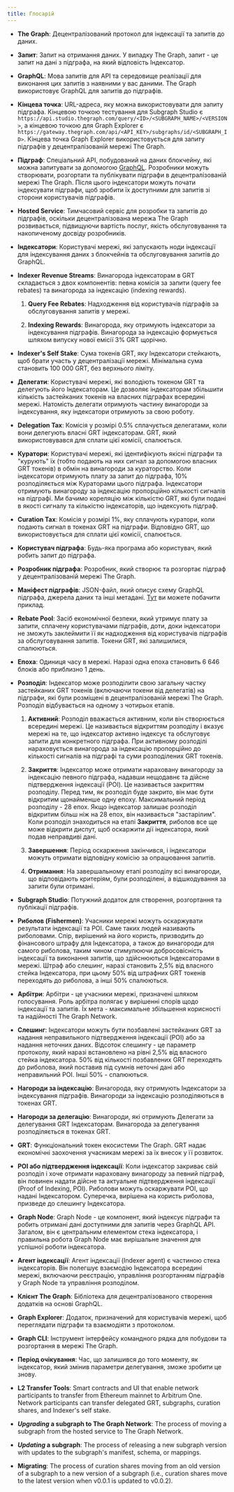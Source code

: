 ```yaml
---
title: Глосарій
---
```


- **The Graph**: Децентралізований протокол для індексації та запитів до даних.

- **Запит**: Запит на отримання даних. У випадку The Graph, запит - це запит на дані з підграфа, на який відповість Індексатор.

- **GraphQL**: Мова запитів для API та середовище реалізації для виконання цих запитів з наявними у вас даними. The Graph використовує GraphQL для запитів до підграфів.

- **Кінцева точка**: URL-адреса, яку можна використовувати для запиту підграфа. Кінцевою точкою тестування для Subgraph Studio є `https://api.studio.thegraph.com/query/<ID>/<SUBGRAPH_NAME>/<VERSION>`, а кінцевою точкою для Graph Explorer є `https://gateway.thegraph.com/api/<API_KEY>/subgraphs/id/<SUBGRAPH_ID>`. Кінцева точка Graph Explorer використовується для запиту підграфів у децентралізованій мережі The Graph.

- **Підграф**: Спеціальний API, побудований на даних блокчейну, які можна запитувати за допомогою [GraphQL](https://graphql.org/). Розробники можуть створювати, розгортати та публікувати підграфи в децентралізованій мережі The Graph. Після цього індексатори можуть почати індексувати підграфи, щоб зробити їх доступними для запитів зі сторони користувачів підграфів.

- **Hosted Service**: Тимчасовий сервіс для розробки та запитів до підграфів, оскільки децентралізована мережа The Graph розвивається, підвищуючи вартість послуг, якість обслуговування та накопиченому досвіду розробників.

- **Індексатори**: Користувачі мережі, які запускають ноди індексації для індексування даних з блокчейнів та обслуговування запитів до GraphQL.

- **Indexer Revenue Streams**: Винагорода індексаторам в GRT складається з двох компонентів: певна комісія за запити (query fee rebates) та винагорода за індексацію (indexing rewards).

  1. **Query Fee Rebates**: Надходження від користувачів підграфів за обслуговування запитів у мережі.

  2. **Indexing Rewards**: Винагорода, яку отримують індексатори за індексування підграфів. Винагорода за індексацію формується шляхом випуску нової емісії 3% GRT щорічно.

- **Indexer's Self Stake**: Сума токенів GRT, яку Індексатори стейкають, щоб брати участь у децентралізації мережі. Мінімальна сума становить 100 000 GRT, без верхнього ліміту.

- **Делегати**: Користувачі мережі, які володіють токеном GRT та делегують його Індексаторам. Це дозволяє індексаторам збільшити кількість застейканих токенів на власних підграфах всередині мережі. Натомість делегати отримують частину винагороди за індексування, яку індексатори отримують за свою роботу.

- **Delegation Tax**: Комісія у розмірі 0.5% сплачується делегатами, коли вони делегують власні GRT індексаторам. GRT, який використовувався для сплати цієї комісії, спалюється.

- **Куратори**: Користувачі мережі, які ідентифікують якісні підграфи та "курують" їх (тобто подають на них сигнал за допомогою власних GRT токенів) в обмін на винагороди за кураторство. Коли індексатори отримують плату за запит до підграфа, 10% розподіляється між Кураторами цього підграфа. Індексатори отримують винагороду за індексацію пропорційно кількості сигналів на підграфі. Ми бачимо кореляцію між кількістю GRT, які були подані в якості сигналу та кількістю індексаторів, що індексують підграф.

- **Curation Tax**: Комісія у розмірі 1%, яку сплачують куратори, коли подають сигнал в токенах GRT на підграфи. Відповідно GRT, що використовується для сплати цієї комісії, спалюється.

- **Користувач підграфа**: Будь-яка програма або користувач, який робить запит до підграфа.

- **Розробник підграфа**: Розробник, який створює та розгортає підграф у децентралізованій мережі The Graph.

- **Маніфест підграфів**: JSON-файл, який описує схему GraphQL підграфа, джерела даних та інші метадані. [Тут](https://ipfs.io/ipfs/QmVQdzeGdPUiLiACeqXRpKAYpyj8Z1yfWLMUq7A7WundUf) ви можете побачити приклад.

- **Rebate Pool**: Засіб економічної безпеки, який утримує плату за запити, сплачену користувачами підграфів, доти, доки індексатори не зможуть заклеймити її як надходження від користувачів підграфів за обслуговування запитів. Токени GRT, які залишилися, спалюються.

- **Епоха**: Одиниця часу в мережі. Наразі одна епоха становить 6 646 блоків або приблизно 1 день.

- **Розподіл**: Індексатор може розподілити свою загальну частку застейканих GRT токенів (включаючи токени від делегатів) на підграфи, які були розміщені в децентралізованій мережі The Graph. Розподіл відбувається на одному з чотирьох етапів.

  1. **Активний**: Розподіл вважається активним, коли він створюється всередині мережі. Це називається відкриттям розподілу і вказує мережі на те, що індексатор активно індексує та обслуговує запити для конкретного підграфа. При активному розподілі нараховується винагорода за індексацію пропорційно до кількості сигналів на підграфі та суми розподілених GRT токенів.

  2. **Закриття**: Індексатор може отримати нараховану винагороду за індексацію певного підграфа, надавши нещодавнє та дійсне підтвердження індексації (POI). Це називається закриттям розподілу. Перед тим, як розподіл буде закрито, він має бути відкритим щонайменше одну епоху. Максимальний період розподілу - 28 епох. Якщо індексатор залишає розподіл відкритим більш ніж на 28 епох, він називається "застарілим". Коли розподіл знаходиться на етапі **Закриття**, риболов все ще може відкрити диспут, щоб оскаржити дії індексатора, який подав неправдиві дані.

  3. **Завершення**: Період оскарження закінчився, і індексатори можуть отримати відповідну комісію за опрацювання запитів.

  4. **Отримання**: На завершальному етапі розподілу всі винагороди, що відповідають критеріям, були розподілені, а відшкодування за запити були отримані.

- **Subgraph Studio**: Потужний додаток для створення, розгортання та публікації підграфів.

- **Риболов (Fishermen)**: Учасники мережі можуть оскаржувати результати індексації та POI. Саме таких людей називають риболовами. Спір, вирішений на його користь, призводить до фінансового штрафу для Індексатора, а також до винагороди для самого риболова, таким чином стимулюючи добросовісність індексації та виконання запитів, що здійснюються Індексаторами в мережі. Штраф або слешинг, наразі становить 2,5% від власного стейка Індексатора, при цьому 50% від штрафних GRT токенів переходять до риболова, а інші 50% спалюються.

- **Арбітри**: Арбітри - це учасники мережі, призначені шляхом голосування. Роль арбітра полягає у вирішенні спорів щодо індексації та запитів. Їх мета - максимальне збільшення корисності та надійності The Graph Network.

- **Слешинг**: Індексатори можуть бути позбавлені застейканих GRT за надання неправильного підтвердження індексації (POI) або за надання неточних даних. Відсоток слешингу - це параметр протоколу, який наразі встановлено на рівні 2,5% від власного стейка індексатора. 50% від кількості позбавлених GRT переходять до риболова, який поставив під сумнів неточні дані або неправильний POI. Інші 50% - спалюються.

- **Нагороди за індексацію**: Винагорода, яку отримують Індексатори за індексування підграфів. Винагороди за індексацію розподіляються в токенах GRT.

- **Нагороди за делегацію**: Винагороди, які отримують Делегати за делегування GRT Індексаторам. Винагорода за делегування розподіляється в токенах GRT.

- **GRT**: Функціональний токен екосистеми The Graph. GRT надає економічні заохочення учасникам мережі за їх внесок у її розвиток.

- **POI або підтвердження індексації**: Коли індексатор закриває свій розподіл і хоче отримати нараховану винагороду за певний підграф, він повинен надати дійсне та актуальне підтвердження індексації (Proof of Indexing, POI). Риболови можуть оскаржувати POI, що надані Індексатором. Суперечка, вирішена на користь риболова, призведе до слешингу Індексатора.

- **Graph Node**: Graph Node - це компонент, який індексує підграфи та робить отримані дані доступними для запитів через GraphQL API. Загалом, він є центральним елементом стека індексатора, і правильна робота Graph Node має вирішальне значення для успішної роботи індексатора.

- **Агент індексації**: Агент індексації (Indexer agent) є частиною стека індексаторів. Він полегшує взаємодію Індексатора всередині мережі, включаючи реєстрацію, управління розгортанням підграфів у Graph Node та управління розподілом.

- **Клієнт The Graph**: Бібліотека для децентралізованого створення додатків на основі GraphQL.

- **Graph Explorer**: Додаток, призначений для користувачів мережі, щоб переглядати підграфи та взаємодіяти з протоколом.

- **Graph CLI**: Інструмент інтерфейсу командного рядка для побудови та розгортання в мережі The Graph.

- **Період очікування**: Час, що залишився до того моменту, як індексатор, який змінив параметри делегування, зможе зробити це знову.

- **L2 Transfer Tools**: Smart contracts and UI that enable network participants to transfer from Ethereum mainnet to Arbitrum One. Network participants can transfer delegated GRT, subgraphs, curation shares, and Indexer's self stake.

- **_Upgrading_ a subgraph to The Graph Network**: The process of moving a subgraph from the hosted service to The Graph Network.

- **_Updating_ a subgraph**: The process of releasing a new subgraph version with updates to the subgraph's manifest, schema, or mappings.

- **Migrating**: The process of curation shares moving from an old version of a subgraph to a new version of a subgraph (i.e., curation shares move to the latest version when v0.0.1 is updated to v0.0.2).
